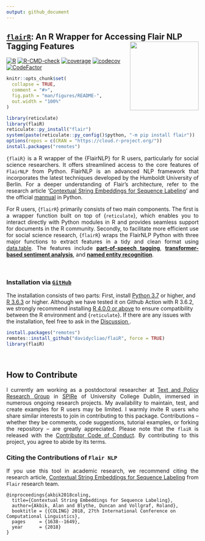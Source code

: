 ```yaml
---
output: github_document
---
```


## <u>`flairR`</u>: An R Wrapper for Accessing Flair NLP Tagging Features <img src="man/figures/logo.png" align="right" width="180"/>


[![R](https://github.com/davidycliao/flaiR/actions/workflows/r2.yml/badge.svg)](https://github.com/davidycliao/flaiR/actions/workflows/r2.yml)
[![R-CMD-check](https://github.com/davidycliao/flaiR/actions/workflows/r.yml/badge.svg)](https://github.com/davidycliao/flaiR/actions/workflows/r.yml)
[![coverage](https://github.com/davidycliao/flaiR/actions/workflows/test-coverage.yaml/badge.svg)](https://github.com/davidycliao/flaiR/actions/workflows/test-coverage.yaml)
[![codecov](https://codecov.io/gh/davidycliao/flaiR/graph/badge.svg?token=CPIBIB6L78)](https://codecov.io/gh/davidycliao/flaiR)
[![CodeFactor](https://www.codefactor.io/repository/github/davidycliao/flair/badge)](https://www.codefactor.io/repository/github/davidycliao/flair)

<!-- README.md is generated from README.Rmd. Please edit that file -->


```r
knitr::opts_chunk$set(
  collapse = TRUE,
  comment = "#>",
  fig.path = "man/figures/README-",
  out.width = "100%"
)
```

```r
library(reticulate)
library(flaiR)
reticulate::py_install("flair")
system(paste(reticulate::py_config()$python, "-m pip install flair"))
options(repos = c(CRAN = "https://cloud.r-project.org/"))
install.packages("remotes")
```

<div style="text-align: justify">

`{flaiR}` is a R wrapper of the {FlairNLP} for R users, particularly for social science researchers. It offers streamlined access to the core features of `FlairNLP` from Python. FlairNLP is an advanced NLP framework that incorporates the latest techniques developed by the Humboldt University of Berlin. For a deeper understanding of Flair’s architecture, refer to the research article ‘[Contextual String Embeddings for Sequence Labeling](https://aclanthology.org/C18-1139.pdf)’ and the official [mannual](https://flairnlp.github.io) in Python. 

For R users, {`flairR`} primarily consists of two main components. The first is a wrapper function built on top of {`reticulate`}, which enables you to interact directly with Python modules in R and provides seamless support for documents in the R community. Secondly, to facilitate more efficient use for social science research, {`flairR`} wraps the FlairNLP Python  with three major functions to extract features in a tidy and clean format using [data.table](https://cran.r-project.org/web/packages/data.table/index.html). The features include [**part-of-speech tagging**](https://davidycliao.github.io/flaiR/articles/get_pos.html), [**transformer-based sentiment analysis**](https://davidycliao.github.io/flaiR/articles/get_entities.html), and [**named entity recognition**](https://davidycliao.github.io/flaiR/articles/get_sentiments.html). 

</div>

<br>

### Installation via  <u>__`GitHub`__</u>

The installation consists of two parts: First, install [Python 3.7](https://www.python.org/downloads/) or higher, and [R 3.6.3](https://www.r-project.org) or higher. Although we have tested it on Github Action with R 3.6.2, we strongly recommend installing [R 4.0.0 or above](https://github.com/davidycliao/flaiR/actions/runs/6416611291) to ensure compatibility between the R environment and {`reticulate`}. If there are any issues with the installation, feel free to ask in the <u>[Discussion](https://github.com/davidycliao/flaiR/discussions) </u>.

```r
install.packages("remotes")
remotes::install_github("davidycliao/flaiR", force = TRUE)
library(flaiR)
```


<!-- ## Example -->

<!-- ### NER with the State-of-the-Art German Pre-trained Model -->

<!-- ```{r} -->
<!-- library(flaiR) -->
<!-- data("de_immigration") -->
<!-- de_immigration <- de_immigration[5,] -->
<!-- tagger_ner <- load_tagger_ner("de-ner") -->
<!-- result <- get_entities(de_immigration$text, -->
<!--                        tagger = tagger_ner, -->
<!--                        show.text_id = FALSE -->
<!--                        ) -->
<!-- ``` -->

<!-- ```{r} -->
<!-- head(result, 5) -->
<!-- ``` -->


<!-- ### Coloring Entities  -->

<!-- ```{r} -->
<!-- highlighted_text <- highlight_text(text = de_immigration$text,  -->
<!--                                    entities_mapping = map_entities(result)) -->
<!-- highlighted_text -->
<!-- ``` -->

<br>



## How to Contribute

<div style="text-align: justify">

I currently am working as a postdoctoral researcher at  [Text and Policy Research Group](https://text-and-policy.com) in [SPIRe](https://www.ucd.ie/spire/) of University College Dublin, immersed in numerous ongoing research projects. My availability to maintain, test, and create examples for R users may be limited. I warmly invite R users who share similar interests to join in contributing to this package. Contributions – whether they be comments, code suggestions, tutorial examples, or forking the repository – are greatly appreciated. Please note that the `flaiR` is released with the [Contributor Code of Conduct](https://github.com/davidycliao/flaiR/blob/master/CONDUCT.md). By contributing to this project, you agree to abide by its terms. 


</div>







### Citing the Contributions of `Flair NLP`

<div style="text-align: justify">

If you use this tool in academic research, we recommend citing the
research article, [Contextual String Embeddings for Sequence
Labeling](https://aclanthology.org/C18-1139.pdf) from `Flair` research
team.

</div>

    @inproceedings{akbik2018coling,
      title={Contextual String Embeddings for Sequence Labeling},
      author={Akbik, Alan and Blythe, Duncan and Vollgraf, Roland},
      booktitle = {{COLING} 2018, 27th International Conference on Computational Linguistics},
      pages     = {1638--1649},
      year      = {2018}
    }
